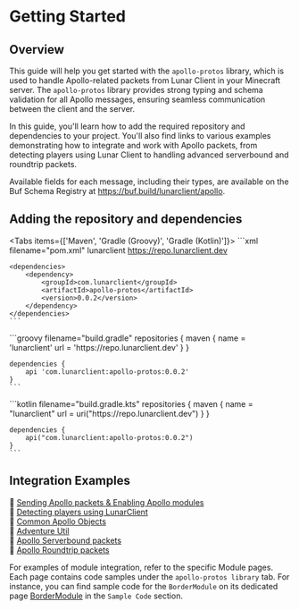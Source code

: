 
# Getting Started

## Overview

This guide will help you get started with the `apollo-protos` library, which is used to handle Apollo-related packets from Lunar Client in your Minecraft server. The `apollo-protos` library provides strong typing and schema validation for all Apollo messages, ensuring seamless communication between the client and the server.

In this guide, you'll learn how to add the required repository and dependencies to your project. You'll also find links to various examples demonstrating how to integrate and work with Apollo packets, from detecting players using Lunar Client to handling advanced serverbound and roundtrip packets.

Available fields for each message, including their types, are available on the Buf Schema Registry at https://buf.build/lunarclient/apollo.

## Adding the repository and dependencies

<Tabs items={['Maven', 'Gradle (Groovy)', 'Gradle (Kotlin)']}>
  <Tab>
    ```xml filename="pom.xml"
    <repositories>
        <repository>
            <id>lunarclient</id>
            <url>https://repo.lunarclient.dev</url>
        </repository>
    </repositories>

    <dependencies>
        <dependency>
            <groupId>com.lunarclient</groupId>
            <artifactId>apollo-protos</artifactId>
            <version>0.0.2</version>
        </dependency>
    </dependencies>
    ```
  </Tab>
  <Tab>
    ```groovy filename="build.gradle"
    repositories {
        maven {
            name = 'lunarclient'
            url = 'https://repo.lunarclient.dev'
        }
    }

    dependencies {
        api 'com.lunarclient:apollo-protos:0.0.2'
    }
    ```
  </Tab>
  <Tab>
    ```kotlin filename="build.gradle.kts"
    repositories {
        maven {
            name = "lunarclient"
            url = uri("https://repo.lunarclient.dev")
        }
    }

    dependencies {
        api("com.lunarclient:apollo-protos:0.0.2")
    }
    ```
  </Tab>
</Tabs>

## Integration Examples

🔗 [Sending Apollo packets & Enabling Apollo modules](/apollo/developers/lightweight/protobuf/packet-util)<br/>
🔗 [Detecting players using LunarClient](/apollo/developers/lightweight/protobuf/player-detection)<br/>
🔗 [Common Apollo Objects](/apollo/developers/lightweight/protobuf/object-util)<br/>
🔗 [Adventure Util](/apollo/developers/lightweight/protobuf/adventure-util)<br/>
🔗 [Apollo Serverbound packets](/apollo/developers/lightweight/protobuf/serverbound-packets)<br/>
🔗 [Apollo Roundtrip packets](/apollo/developers/lightweight/protobuf/roundtrip-packets)<br/>

For examples of module integration, refer to the specific Module pages. Each page contains code samples under the `apollo-protos library` tab. For instance, you can find sample code for the `BorderModule` on its dedicated page [BorderModule](/apollo/developers/modules/public/border#sample-code) in the `Sample Code` section.

